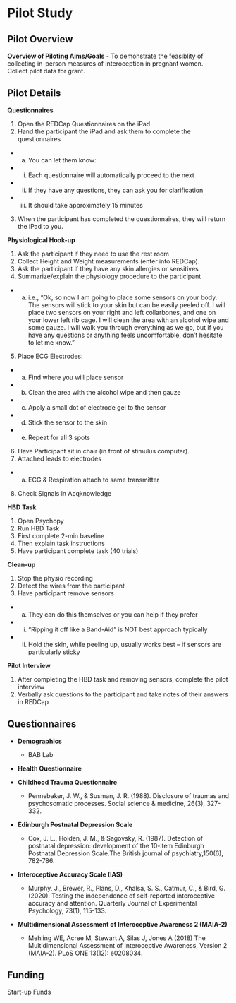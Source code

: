# Pilot Study

## Pilot Overview 

**Overview of Piloting Aims/Goals**
- To demonstrate the feasiblity of collecting in-person measures of interoception in pregnant women.
- Collect pilot data for grant.

## Pilot Details

**Questionnaires**

1.	Open the REDCap Questionnaires on the iPad
2.	Hand the participant the iPad and ask them to complete the questionnaires
- a.	You can let them know:
- i.	Each questionnaire will automatically proceed to the next
- ii.	If they have any questions, they can ask you for clarification
- iii.	It should take approximately 15 minutes
3.	When the participant has completed the questionnaires, they will return the iPad to you.

**Physiological Hook-up**

1.	Ask the participant if they need to use the rest room
2.	Collect Height and Weight measurements (enter into REDCap).
3.	Ask the participant if they have any skin allergies or sensitives
4.	Summarize/explain the physiology procedure to the participant
  - a.	i.e., “Ok, so now I am going to place some sensors on your body. The sensors will stick to your skin but can be easily peeled off. I will place two sensors on your right and left collarbones, and one on your lower left rib cage. I will clean the area with an alcohol wipe and some gauze. I will walk you through everything as we go, but if you have any questions or anything feels uncomfortable, don’t hesitate to let me know.”
5.	Place ECG Electrodes:
  - a.	Find where you will place sensor
  - b.	Clean the area with the alcohol wipe and then gauze
  - c.	Apply a small dot of electrode gel to the sensor
  - d.	Stick the sensor to the skin
  - e.	Repeat for all 3 spots
6.	Have Participant sit in chair (in front of stimulus computer).
7.	Attached leads to electrodes
  - a.	ECG & Respiration attach to same transmitter
8.	Check Signals in Acqknowledge

**HBD Task**

1.	Open Psychopy
2.	Run HBD Task
3.	First complete 2-min baseline
4.	Then explain task instructions
5.	Have participant complete task (40 trials)

**Clean-up**

1.	Stop the physio recording
2.	Detect the wires from the participant
3.	Have participant remove sensors
  - a.	They can do this themselves or you can help if they prefer
  - i.	“Ripping it off like a Band-Aid” is NOT best approach typically
  - ii.	Hold the skin, while peeling up, usually works best – if sensors are particularly sticky

**Pilot Interview**

1.	After completing the HBD task and removing sensors, complete the pilot interview
2.	Verbally ask questions to the participant and take notes of their answers in REDCap


## Questionnaires

- **Demographics**
  - BAB Lab
  
- **Health Questionnaire**

- **Childhood Trauma Questionnaire**
  - Pennebaker, J. W., & Susman, J. R. (1988). Disclosure of traumas and psychosomatic processes. Social science & medicine, 26(3), 327-332.

- **Edinburgh Postnatal Depression Scale**
  - Cox, J. L., Holden, J. M., & Sagovsky, R. (1987). Detection of postnatal depression: development of the 10-item Edinburgh Postnatal Depression Scale.The British journal of psychiatry,150(6), 782-786.

- **Interoceptive Accuracy Scale (IAS)**
  - Murphy, J., Brewer, R., Plans, D., Khalsa, S. S., Catmur, C., & Bird, G. (2020). Testing the independence of self-reported interoceptive accuracy and attention. Quarterly Journal of Experimental Psychology, 73(1), 115-133.

- **Multidimensional Assessment of Interoceptive Awareness 2 (MAIA-2)**
  - Mehling WE, Acree M, Stewart A, Silas J, Jones A (2018) The Multidimensional Assessment of Interoceptive Awareness, Version 2 (MAIA-2). PLoS ONE 13(12): e0208034.


## Funding
Start-up Funds
